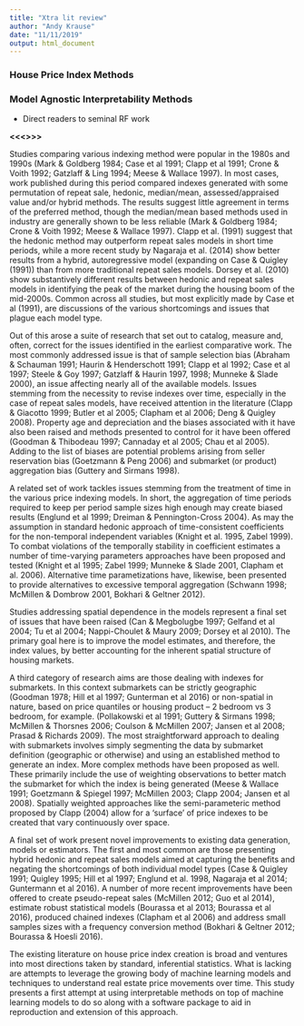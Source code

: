 ```yaml
---
title: "Xtra lit review"
author: "Andy Krause"
date: "11/11/2019"
output: html_document
---
```

 
 
### House Price Index Methods


### Model Agnostic Interpretability Methods

* Direct readers to seminal RF work



<!-- Yen Min Goh, Greg Costello & Greg Schwann (2012) Accuracy and Robustness of House Price Index Methods, Housing Studies, 27:5, 643-666, DOI: 10.1080/02673037.2012.697551 -->


<!-- Englund Quigley Redfearn (1999) “The choice of methodology for computing housing price indexes: Comparisons of temporal aggregation and sample definition” (JREFE) -->

<!-- Diewert Heravi Silver (2007) “Hedonic imputation versus time dummy hedonic indexes” InternationalMonetary Fund Working Paper No. 07/234. -->

<!-- Revision Cit(Clapp and Giacotto 1999; Bourassa, Hoesli and Sun 2006; Deng and Quigley 2008; Clapham et al 2006) -->

<!-- @article{bourassa2006simple, -->
<!--   title={A simple alternative house price index method}, -->
<!--   author={Bourassa, Steven C and Hoesli, Martin and Sun, Jian}, -->
<!--   journal={Journal of Housing Economics}, -->
<!--   volume={15}, -->
<!--   number={1}, -->
<!--   pages={80--97}, -->
<!--   year={2006}, -->
<!--   publisher={Elsevier} -->
<!-- } -->

<!-- @article{clapham2006revisiting, -->
<!--   title={Revisiting the past and settling the score: index revision for house price derivatives}, -->
<!--   author={Clapham, Eric and Englund, Peter and Quigley, John M and Redfearn, Christian L}, -->
<!--   journal={Real Estate Economics}, -->
<!--   volume={34}, -->
<!--   number={2}, -->
<!--   pages={275--302}, -->
<!--   year={2006}, -->
<!--   publisher={Wiley Online Library} -->
<!-- } -->

<!-- @article{deng2008index, -->
<!--   title={Index revision, house price risk, and the market for house price derivatives}, -->
<!--   author={Deng, Yongheng and Quigley, John M}, -->
<!--   journal={The Journal of Real Estate Finance and Economics}, -->
<!--   volume={37}, -->
<!--   number={3}, -->
<!--   pages={191--209}, -->
<!--   year={2008}, -->
<!--   publisher={Springer} -->
<!-- } -->

<!-- @article{clapp1999revisions, -->
<!--   title={Revisions in repeat-sales price indexes: here today, gone tomorrow?}, -->
<!--   author={Clapp, John M and Giaccotto, Carmelo}, -->
<!--   journal={Real Estate Economics}, -->
<!--   volume={27}, -->
<!--   number={1}, -->
<!--   pages={79--104}, -->
<!--   year={1999}, -->
<!--   publisher={Wiley Online Library} -->
<!-- } -->


**<<<<CUT LINE>>>>**




Studies comparing various indexing method were popular in the 1980s and 1990s (Mark & Goldberg 1984; Case et al 1991; Clapp et al 1991; Crone & Voith 1992; Gatzlaff & Ling 1994; Meese & Wallace 1997).  In most cases, work published during this period compared indexes generated with some permutation of repeat sale, hedonic, median/mean, assessed/appraised value and/or hybrid methods.  The results suggest little agreement in terms of the preferred method, though the median/mean based methods used in industry are generally shown to be less reliable (Mark & Goldberg 1984; Crone & Voith 1992; Meese & Wallace 1997). Clapp et al. (1991) suggest that the hedonic method may outperform repeat sales models in short time periods, while a more recent study by Nagaraja et al. (2014) show better results from a hybrid, autoregressive model (expanding on Case & Quigley (1991)) than from more traditional repeat sales models. Dorsey et al. (2010) show substantively different results between hedonic and repeat sales models in identifying the peak of the market during the housing boom of the mid-2000s. Common across all studies, but most explicitly made by Case et al (1991), are discussions of the various shortcomings and issues that plague each model type.

Out of this arose a suite of research that set out to catalog, measure and, often, correct for the issues identified in the earliest comparative work.  The most commonly addressed issue is that of sample selection bias (Abraham & Schauman 1991; Haurin & Henderschott 1991; Clapp et al 1992; Case et al 1997;  Steele & Goy 1997; Gatzlaff & Haurin 1997, 1998; Munneke & Slade 2000), an issue affecting nearly all of the available models.  Issues stemming from the necessity to revise indexes over time, especially in the case of repeat sales models, have received attention in the literature (Clapp & Giacotto 1999; Butler et al 2005; Clapham et al 2006; Deng & Quigley 2008). Property age and depreciation and the biases associated with it have also been raised and methods presented to control for it have been offered (Goodman & Thibodeau 1997; Cannaday et al 2005; Chau et al 2005). Adding to the list of biases are potential problems arising from seller reservation bias (Goetzmann & Peng 2006) and submarket (or product) aggregation bias (Guttery and Sirmans 1998).

A related set of work tackles issues stemming from the treatment of time in the various price indexing models.  In short, the aggregation of time periods required to keep per period sample sizes high enough may create biased results (Englund et al 1999; Dreiman & Pennington-Cross 2004). As may the assumption in standard hedonic approach of time-consistent coefficients for the non-temporal independent variables (Knight et al. 1995, Zabel 1999).  To combat violations of the temporally stability in coefficient estimates a number of time-varying parameters approaches have been proposed and tested (Knight et al 1995; Zabel 1999; Munneke & Slade 2001, Clapham et al. 2006).  Alternative time parametizations have, likewise, been presented to provide alternatives to excessive temporal aggregation (Schwann 1998; McMillen & Dombrow 2001, Bokhari & Geltner 2012).

Studies addressing spatial dependence in the models represent a final set of issues that have been raised (Can & Megbolugbe 1997; Gelfand et al 2004; Tu et al 2004; Nappi-Choulet & Maury 2009; Dorsey et al 2010).  The primary goal here is to improve the model estimates, and therefore, the index values, by better accounting for the inherent spatial structure of housing markets.

A third category of research aims are those dealing with indexes for submarkets.  In this context submarkets can be strictly geographic (Goodman 1978; Hill et al 1997; Gunterman et al 2016) or non-spatial in nature, based on price quantiles or housing product -- 2 bedroom vs 3 bedroom, for example. (Pollakowski et al 1991; Guttery & Sirmans 1998; McMillen & Thorsnes 2006; Coulson & McMillen 2007; Jansen et al 2008; Prasad & Richards 2009).  The most straightforward approach to dealing with submarkets involves simply segmenting the data by submarket definition (geographic or otherwise) and using an established method to generate an index.  More complex methods have been proposed as well.  These primarily include the use of weighting observations to better match the submarket for which the index is being generated (Meese & Wallace 1991; Goetzmann & Spiegel 1997; McMillen 2003; Clapp 2004; Jansen et al 2008).  Spatially weighted approaches like the semi-parameteric method proposed by Clapp (2004) allow for a 'surface' of price indexes to be created that vary continuously over space.

A final set of work present novel improvements to existing data generation, models or estimators. The first and most common are those presenting hybrid hedonic and repeat sales models aimed at capturing the benefits and negating the shortcomings of both individual model types (Case & Quigley 1991; Quigley 1995; Hill et al 1997; Englund et al. 1998, Nagaraja et al 2014; Guntermann et al 2016).  A number of more recent improvements have been offered to create pseudo-repeat sales (McMillen 2012; Guo et al 2014), estimate robust statistical models (Bourassa et al 2013; Bourassa et al 2016), produced chained indexes (Clapham et al 2006) and address small samples sizes with a frequency conversion method (Bokhari & Geltner 2012; Bourassa & Hoesli 2016).

The existing literature on house price index creation is broad and ventures into most directions taken by standard, inferential statistics.  What is lacking are attempts to leverage the growing body of machine learning models and techniques to understand real estate price movements over time.  This study presents a first attempt at using interpretable methods on top of machine learning models to do so along with a software package to aid in reproduction and extension of this approach. 
